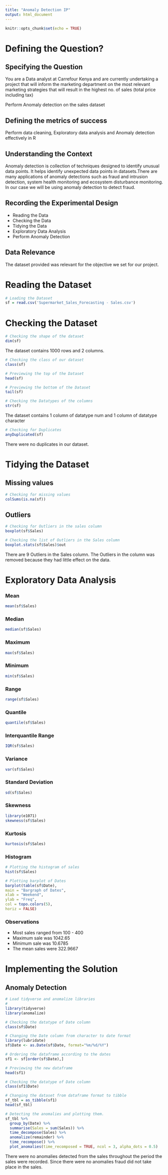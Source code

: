 ---
title: "Anomaly Detection IP"
output: html_document
---

```{r setup, include=FALSE}
knitr::opts_chunk$set(echo = TRUE)
```

# Defining the Question?
## Specifying the Question
You are a Data analyst at Carrefour Kenya and are currently undertaking a project that will inform the marketing department on the most relevant marketing strategies that will result in the highest no. of sales (total price including tax)

Perform Anomaly detection on the sales dataset

## Defining the metrics of success
Perform data cleaning, Exploratory data analysis and Anomaly detection effectively in R

## Understanding the Context
Anomaly detection is collection of techniques designed to identify unusual data points. It helps identify unexpected data points in datasets.There are many applications of anomaly detections such as fraud and intrusion detection, system health monitoring and ecosystem disturbance monitoring. In our case we will be using anomaly detection to detect fraud.

## Recording the Experimental Design
 - Reading the Data
 - Checking the Data
 - Tidying the Data
 - Exploratory Data Analysis
 - Perform Anomaly Detection

## Data Relevance
The dataset provided was relevant for the objective we set for our project.



# Reading the Dataset
```{r}
# Loading the Dataset
sf = read.csv('Supermarket_Sales_Forecasting - Sales.csv')

```



# Checking the Dataset
```{r}
# Checking the shape of the dataset
dim(sf)

```
The dataset contains 1000 rows and 2 columns.


```{r}
# Checking the class of our dataset
class(sf)

```



```{r}
# Previewing the top of the Dataset
head(sf)

```


```{r}
# Previewing the bottom of the Dataset
tail(sf)

```


```{r}
# Checking the Datatypes of the columns
str(sf)

```
The dataset contains 1 column of datatype num and 1 column of datatype character


```{r}
# Checking for Duplicates
anyDuplicated(sf)

```
There were no duplicates in our dataset.



# Tidying the Dataset
## Missing values
```{r}
# Checking for missing values
colSums(is.na(sf))

```


## Outliers
```{r}
# Checking for Outliers in the sales column
boxplot(sf$Sales)

```


```{r}
# Checking the list of Outliers in the Sales column
boxplot.stats(sf$Sales)$out

```
There are 9 Outliers in the Sales column.
The Outliers in the column was removed because they had little effect on the data.



# Exploratory Data Analysis
### Mean
```{r}
mean(sf$Sales)

```


### Median
```{r}
median(sf$Sales)

```


### Maximum
```{r}
max(sf$Sales)

```


### Minimum
```{r}
min(sf$Sales)

```


### Range
```{r}
range(sf$Sales)

```


### Quantile
```{r}
quantile(sf$Sales)

```


### Interquantile Range
```{r}
IQR(sf$Sales)

```


### Variance
```{r}
var(sf$Sales)

```


### Standard Deviation
```{r}
sd(sf$Sales)

```


### Skewness
```{r}
library(e1071)
skewness(sf$Sales)

```


### Kurtosis
```{r}
kurtosis(sf$Sales)

```


### Histogram
```{r}
# Plotting the histogram of sales
hist(sf$Sales)

```


```{r}
# Plotting barplot of Dates 
barplot(table(sf$Date),
main = "Bargraph of Dates",
xlab = "Weekend",
ylab = "Freq",
col = topo.colors(5),
horiz = FALSE)

```

### Observations
 - Most sales ranged from 100 - 400
 - Maximum sale was 1042.65
 - Minimum sale was 10.6785
 - The mean sales were 322.9667

# Implementing the Solution
## Anomaly Detection
```{r}
# Load tidyverse and anomalize libraries
# 
library(tidyverse)
library(anomalize)

```


```{r}
# Checking the datatype of Date column
class(sf$Date)

```


```{r}
# Changing the Date column from character to date format
library(lubridate)
sf$Date <- as.Date(sf$Date, format="%m/%d/%Y")

```


```{r}
# Ordering the dataframe according to the dates
sf1 <- sf[order(sf$Date),]

```

```{r}
# Previewing the new dataframe
head(sf1)

```


```{r}
# Checking the datatype of Date column
class(sf1$Date)

```


```{r}
# Changing the dataset from dataframe format to tibble
sf_tbl = as_tibble(sf1)
head(sf_tbl)

```


```{r}
# Detecting the anomalies and plotting them.
sf_tbl %>%
  group_by(Date) %>%
  summarise(Sales = sum(Sales)) %>%
  time_decompose(Sales) %>%
  anomalize(remainder) %>%
  time_recompose() %>%
  plot_anomalies(time_recomposed = TRUE, ncol = 3, alpha_dots = 0.5)

```
There were no anomalies detected from the sales throughout the period the sales were recorded. Since there were no anomalies fraud did not take place in the sales.
